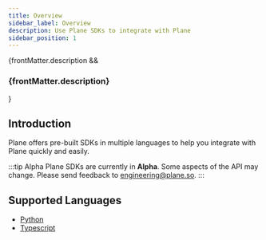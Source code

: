 ```yaml
---
title: Overview
sidebar_label: Overview
description: Use Plane SDKs to integrate with Plane
sidebar_position: 1
---
```


{frontMatter.description && <h3 class="description">{frontMatter.description}</h3>}

## Introduction

Plane offers pre-built SDKs in multiple languages to help you
integrate with Plane quickly and easily.

:::tip Alpha
Plane SDKs are currently in **Alpha**. Some aspects of the API may change. Please
send feedback to engineering@plane.so.
:::

## Supported Languages

- [Python](https://github.com/makeplane/plane-python-sdk)
- [Typescript](https://github.com/makeplane/plane-node-sdk)
